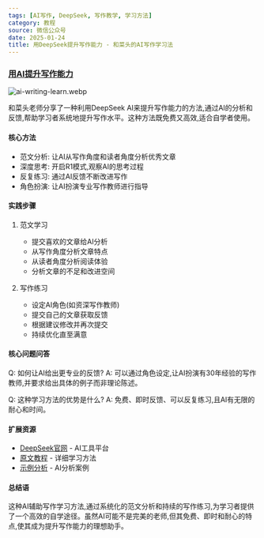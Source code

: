 ```yaml
---
tags: [AI写作, DeepSeek, 写作教学, 学习方法]
category: 教程
source: 微信公众号
date: 2025-01-24
title: 用DeepSeek提升写作能力 - 和菜头的AI写作学习法
---
```


### [用AI提升写作能力](https://mp.weixin.qq.com/s/YU22njJGlvh4puUCxirMLw)

![ai-writing-learn.webp](https://img.mengpeng.tech/i/2025/02/07/67a5a032cf95d.webp)

和菜头老师分享了一种利用DeepSeek AI来提升写作能力的方法,通过AI的分析和反馈,帮助学习者系统地提升写作水平。这种方法既免费又高效,适合自学者使用。

#### 核心方法

- 范文分析: 让AI从写作角度和读者角度分析优秀文章
- 深度思考: 开启R1模式,观察AI的思考过程
- 反复练习: 通过AI反馈不断改进写作
- 角色扮演: 让AI扮演专业写作教师进行指导

#### 实践步骤

1. 范文学习
   - 提交喜欢的文章给AI分析
   - 从写作角度分析文章特点
   - 从读者角度分析阅读体验
   - 分析文章的不足和改进空间

2. 写作练习
   - 设定AI角色(如资深写作教师)
   - 提交自己的文章获取反馈
   - 根据建议修改并再次提交
   - 持续优化直至满意

#### 核心问题问答

Q: 如何让AI给出更专业的反馈?
A: 可以通过角色设定,让AI扮演有30年经验的写作教师,并要求给出具体的例子而非理论陈述。

Q: 这种学习方法的优势是什么?
A: 免费、即时反馈、可以反复练习,且AI有无限的耐心和时间。

#### 扩展资源

- [DeepSeek官网](https://www.deepseek.com) - AI工具平台
- [原文教程](https://mp.weixin.qq.com/s/YU22njJGlvh4puUCxirMLw) - 详细学习方法
- [示例分析](https://mp.weixin.qq.com/s/YU22njJGlvh4puUCxirMLw) - AI分析案例

#### 总结语

这种AI辅助写作学习方法,通过系统化的范文分析和持续的写作练习,为学习者提供了一个高效的自学途径。虽然AI可能不是完美的老师,但其免费、即时和耐心的特点,使其成为提升写作能力的理想助手。 